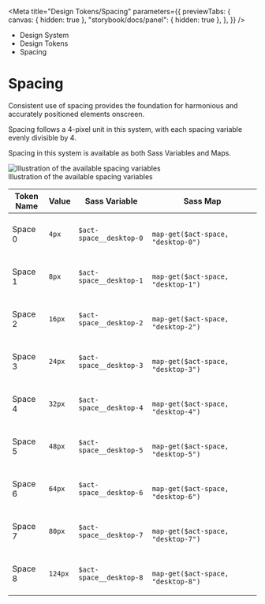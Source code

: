 
<Meta
	title="Design Tokens/Spacing"
	parameters={{
		previewTabs: {
			canvas: { hidden: true },
			"storybook/docs/panel": { hidden: true },
		},
	}}
/>

<div className="act-docs-container">
	<Masthead />
	<div className="act-flex act-flex-light-purple">
		<div className="act-flex__container act-flex__container-padding-trim">
			<div className="act-flex__grid">
				<div className="act-flex__row">
					<div className="act-col act-col-sm-12">
						<div className="act-box">
							<div className="act-breadcrumbs">
								<ul className="act-breadcrumbs__container">
									<li className="act-breadcrumbs__crumb act-h6">
										<LinkTo
											className="act-breadcrumbs__crumb__link"
											kind="system-introduction--page"
										>
											Design System <i className="fa-solid fa-angle-right"></i>
										</LinkTo>
									</li>
									<li className="act-breadcrumbs__crumb act-h6">
										<LinkTo
											className="act-breadcrumbs__crumb__link"
											kind="design-tokens-overview--page"
										>
											Design Tokens <i className="fa-solid fa-angle-right"></i>
										</LinkTo>
									</li>
									<li className="act-breadcrumbs__crumb act-h6">
										<LinkTo
											className="act-breadcrumbs__crumb__link"
											kind="design-tokens-spacing--page"
										>
											Spacing <i className="fa-solid fa-angle-right"></i>
										</LinkTo>
									</li>
								</ul>
							</div>
							<h1>Spacing</h1>
						</div>
					</div>
				</div>
			</div>
		</div>
	</div>
	<div className="act-flex">
		<div className="act-flex__container">
			<div className="act-flex__grid">
				<div className="act-flex__row">
					<div className="act-col act-col-sm-12">
						<div className="act-box">
							<p>
								Consistent use of spacing provides the foundation for harmonious
								and accurately positioned elements onscreen.
							</p>
							<p>
								Spacing follows a 4-pixel unit in this system, with each spacing
								variable evenly divisible by 4.
							</p>
							<p>
								Spacing in this system is available as both Sass Variables and
								Maps.
							</p>
							<div className="act-img">
								<img
									src="/images/2-design-tokens-spacing-1.png"
									alt="Illustration of the available spacing variables"
								/>
								<div className="act-img__description act-p-small">
									<i class="fa-solid fa-circle-info"></i> Illustration of the available
									spacing variables
								</div>
							</div>
							<div className="act-table-container">
								<table className="act-table">
									<thead>
										<tr>
											<th>Token Name</th>
											<th>Value</th>
											<th>Sass Variable</th>
											<th>Sass Map</th>
										</tr>
									</thead>
									<tbody>
										<tr>
											<td>Space 0</td>
											<td>
												<code>4px</code>
											</td>
											<td>
												<code className="sass-var">$act-space__desktop-0</code>
											</td>
											<td>
												<code className="sass-var">
													map-get($act-space, "desktop-0")
												</code>
											</td>
										</tr>
										<tr>
											<td>Space 1</td>
											<td>
												<code>8px</code>
											</td>
											<td>
												<code className="sass-var">$act-space__desktop-1</code>
											</td>
											<td>
												<code className="sass-var">
													map-get($act-space, "desktop-1")
												</code>
											</td>
										</tr>
										<tr>
											<td>Space 2</td>
											<td>
												<code>16px</code>
											</td>
											<td>
												<code className="sass-var">$act-space__desktop-2</code>
											</td>
											<td>
												<code className="sass-var">
													map-get($act-space, "desktop-2")
												</code>
											</td>
										</tr>
										<tr>
											<td>Space 3</td>
											<td>
												<code>24px</code>
											</td>
											<td>
												<code className="sass-var">$act-space__desktop-3</code>
											</td>
											<td>
												<code className="sass-var">
													map-get($act-space, "desktop-3")
												</code>
											</td>
										</tr>
										<tr>
											<td>Space 4</td>
											<td>
												<code>32px</code>
											</td>
											<td>
												<code className="sass-var">$act-space__desktop-4</code>
											</td>
											<td>
												<code className="sass-var">
													map-get($act-space, "desktop-4")
												</code>
											</td>
										</tr>
										<tr>
											<td>Space 5</td>
											<td>
												<code>48px</code>
											</td>
											<td>
												<code className="sass-var">$act-space__desktop-5</code>
											</td>
											<td>
												<code className="sass-var">
													map-get($act-space, "desktop-5")
												</code>
											</td>
										</tr>
										<tr>
											<td>Space 6</td>
											<td>
												<code>64px</code>
											</td>
											<td>
												<code className="sass-var">$act-space__desktop-6</code>
											</td>
											<td>
												<code className="sass-var">
													map-get($act-space, "desktop-6")
												</code>
											</td>
										</tr>
										<tr>
											<td>Space 7</td>
											<td>
												<code>80px</code>
											</td>
											<td>
												<code className="sass-var">$act-space__desktop-7</code>
											</td>
											<td>
												<code className="sass-var">
													map-get($act-space, "desktop-7")
												</code>
											</td>
										</tr>
										<tr>
											<td>Space 8</td>
											<td>
												<code>124px</code>
											</td>
											<td>
												<code className="sass-var">$act-space__desktop-8</code>
											</td>
											<td>
												<code className="sass-var">
													map-get($act-space, "desktop-8")
												</code>
											</td>
										</tr>
									</tbody>
								</table>
							</div>
						</div>
					</div>
				</div>
			</div>
		</div>
	</div>
	<AoC />
	<Footer />
</div>
